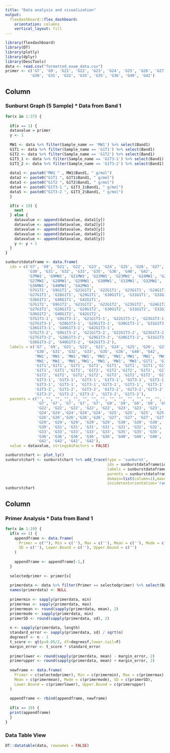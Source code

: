---
title: "Data analysis and visualization"
output: 
  flexdashboard::flex_dashboard:
    orientation: columns
    vertical_layout: fill
---

```{r setup, include=FALSE}
library(flexdashboard)
library(DT)
library(plotly)
library(dplyr)
library(DescTools)
data <- read.csv("formatted_exam_data.csv")
primer <- c('G7', 'G9', 'G21', 'G22', 'G23', 'G24', 'G25', 'G26', 'G27', 'G28', 'G29',
           'G30', 'G31', 'G32', 'G33', 'G35', 'G36', 'G40', 'G42')
```

Column {data-width=650}
-----------------------------------------------------------------------

### Sunburst Graph (5 Sample) * Data from Band 1

```{r}
for(x in 1:37) {
  
  if(x == 1) {
  datavalue = primer
  y <- 1
  
  MW1 <- data %>% filter(Sample_name == 'MW1') %>% select(Band1)
  G1T1 <- data %>% filter(Sample_name == 'G1T1') %>% select(Band1)
  G1T2 <- data %>% filter(Sample_name == 'G1T2') %>% select(Band1)
  G1T3_1 <- data %>% filter(Sample_name == 'G1T3-1') %>% select(Band1)
  G1T3_2 <- data %>% filter(Sample_name == 'G1T3-2') %>% select(Band1) 
  
  data1 <- paste0("MW1 " , MW1$Band1, " g/mol")
  data2 <- paste0("G1T1 ", G1T1$Band1, " g/mol")
  data3 <- paste0("G1T2 ", G1T2$Band1, " g/mol")
  data4 <- paste0("G1T3-1 ", G1T3_1$Band1, " g/mol")
  data5 <- paste0("G1T3-2 ", G1T3_2$Band1, " g/mol")
  }

  if(x < 19) {
    next
  } else {
    datavalue <- append(datavalue, data1[y])
    datavalue <- append(datavalue, data2[y])
    datavalue <- append(datavalue, data3[y])
    datavalue <- append(datavalue, data4[y])
    datavalue <- append(datavalue, data5[y])
    y <- y + 1
  }
}

sunburstdataframe <- data.frame(
  ids = c('G7', 'G9', 'G21', 'G22', 'G23', 'G24', 'G25', 'G26', 'G27', 'G28', 'G29',
          'G30', 'G31', 'G32', 'G33', 'G35', 'G36', 'G40', 'G42',
          'G7MW1', 'G9MW1', 'G21MW1', 'G22MW1', 'G23MW1', 'G24MW1', 'G25MW1', 'G26MW1',
          'G27MW1', 'G28MW1', 'G29MW1', 'G30MW1', 'G31MW1', 'G32MW1', 'G33MW1', 'G35MW1',
          'G36MW1', 'G40MW1', 'G42MW1',
          'G7G1T1', 'G9G1T1', 'G21G1T1', 'G22G1T1', 'G23G1T1', 'G24G1T1', 'G25G1T1', 'G26G1T1',
          'G27G1T1', 'G28G1T1', 'G29G1T1', 'G30G1T1', 'G31G1T1', 'G32G1T1', 'G33G1T1', 'G35G1T1',
          'G36G1T1', 'G40G1T1', 'G42G1T1',
          'G7G1T2', 'G9G1T2', 'G21G1T2', 'G22G1T2', 'G23G1T2', 'G24G1T2', 'G25G1T2', 'G26G1T2',
          'G27G1T2', 'G28G1T2', 'G29G1T2', 'G30G1T2', 'G31G1T2', 'G32G1T2', 'G33G1T2', 'G35G1T2',
          'G36G1T2', 'G40G1T2', 'G42G1T2',          
          'G7G1T3-1', 'G9G1T3-1', 'G21G1T3-1', 'G22G1T3-1', 'G23G1T3-1', 'G24G1T3-1', 'G25G1T3-1', 'G26G1T3-1',
          'G27G1T3-1', 'G28G1T3-1', 'G29G1T3-1', 'G30G1T3-1', 'G31G1T3-1', 'G32G1T3-1', 'G33G1T3-1', 'G35G1T3-1',
          'G36G1T3-1', 'G40G1T3-1', 'G42G1T3-1',
          'G7G1T3-2', 'G9G1T3-2', 'G21G1T3-2', 'G22G1T3-2', 'G23G1T3-2', 'G24G1T3-2', 'G25G1T3-2', 'G26G1T3-2',
          'G27G1T3-2', 'G28G1T3-2', 'G29G1T3-2', 'G30G1T3-2', 'G31G1T3-2', 'G32G1T3-2', 'G33G1T3-2', 'G35G1T3-2',
          'G36G1T3-2', 'G40G1T3-2', 'G42G1T3-2'),
  labels = c('G7', 'G9', 'G21', 'G22', 'G23', 'G24', 'G25', 'G26', 'G27', 'G28', 'G29',
             'G30', 'G31', 'G32', 'G33', 'G35', 'G36', 'G40', 'G42',
             'MW1', 'MW1', 'MW1','MW1', 'MW1', 'MW1','MW1', 'MW1', 'MW1','MW1', 'MW1', 'MW1',
             'MW1', 'MW1', 'MW1','MW1', 'MW1', 'MW1', 'MW1','G1T1', 'G1T1', 'G1T1','G1T1', 'G1T1',
             'G1T1','G1T1', 'G1T1', 'G1T1', 'G1T1', 'G1T1', 'G1T1','G1T1', 'G1T1', 'G1T1', 'G1T1','G1T1', 
             'G1T1', 'G1T1','G1T2', 'G1T2', 'G1T2','G1T2', 'G1T2', 'G1T2', 'G1T2', 'G1T2', 'G1T2','G1T2',
             'G1T2', 'G1T2', 'G1T2','G1T2', 'G1T2', 'G1T2','G1T2', 'G1T2', 'G1T2','G1T3-1', 'G1T3-1', 'G1T3-1',
             'G1T3-1', 'G1T3-1', 'G1T3-1', 'G1T3-1', 'G1T3-1', 'G1T3-1','G1T3-1', 'G1T3-1', 'G1T3-1', 'G1T3-1',
             'G1T3-1', 'G1T3-1', 'G1T3-1','G1T3-1', 'G1T3-1', 'G1T3-1', 'G1T3-2', 'G1T3-2', 'G1T3-2','G1T3-2',
             'G1T3-2', 'G1T3-2', 'G1T3-2', 'G1T3-2', 'G1T3-2','G1T3-2', 'G1T3-2', 'G1T3-2', 'G1T3-2','G1T3-2',
             'G1T3-2', 'G1T3-2','G1T3-2', 'G1T3-2', 'G1T3-2'),
  parents = c("", "", "", "", "", "", "", "", "", "", "", "", "", "", "", "", "", "", "",
              'G7', 'G7', 'G7', 'G7', 'G7', 'G9', 'G9', 'G9', 'G9', 'G9', 'G21', 'G21', 'G21', 'G21', 'G21',
              'G22', 'G22', 'G22', 'G22', 'G22', 'G23', 'G23', 'G23', 'G23', 'G23',
              'G24','G24','G24','G24','G24', 'G25', 'G25', 'G25', 'G25', 'G25',
              'G26','G26','G26','G26','G26', 'G27', 'G27', 'G27', 'G27', 'G27', 'G28', 'G28', 'G28', 'G28', 'G28',
              'G29', 'G29', 'G29', 'G29', 'G29', 'G30', 'G30', 'G30', 'G30',
              'G30', 'G31', 'G31', 'G31', 'G31', 'G31', 'G32', 'G32', 'G32', 'G32', 'G32',
              'G33', 'G33', 'G33', 'G33', 'G33', 'G35', 'G35', 'G35', 'G35', 'G35',
              'G36', 'G36', 'G36', 'G36', 'G36', 'G40', 'G40', 'G40', 'G40', 'G40', 'G42',
              'G42', 'G42', 'G42', 'G42'),
  value = datavalue, stringsAsFactors = FALSE)

sunburstchart <- plot_ly()
sunburstchart <- sunburstchart %>% add_trace(type = 'sunburst', 
                                             ids = sunburstdataframe$ids, 
                                             labels = sunburstdataframe$value, 
                                             parents = sunburstdataframe$parents,
                                             domain=list(column=1),maxdepth=2,
                                             insidetextorientation='radial')
sunburstchart
```

Column {data-width=350}
-----------------------------------------------------------------------

### Primer Analysis * Data from Band 1

```{r}
for(x in 1:19) {
  if(x == 1) {
    appendframe <- data.frame(
      Primer = c(""), Min = c(''), Max = c(''), Mean = c(''), Mode = c(''), 
      SD = c(''), Lower.Bound = c(''), Upper.Bound = c('')
    )
    
    appendframe <- appendframe[-1,]
  }
  
  selectedprimer <- primer[x]
  
  primerdata <- data %>% filter(Primer == selectedprimer) %>% select(Band1)
  names(primerdata) <- NULL
  
  primermin <- sapply(primerdata, min)
  primermax <- sapply(primerdata, max)
  primermean <- round(sapply(primerdata, mean), 2)
  primermode <- sapply(primerdata, min)
  primerSD <- round(sapply(primerdata, sd), 2)
  
  n <- sapply(primerdata, length)
  standard_error <- sapply(primerdata, sd) / sqrt(n)
  degreesf <- n - 1
  t_score <- qt(p=0.05/2, df=degreesf,lower.tail=F)
  margin_error <- t_score * standard_error
  
  primerlower <- round(sapply(primerdata, mean) - margin_error, 2)
  primerupper <- round(sapply(primerdata, mean) + margin_error, 2)
  
  newframe <- data.frame(
    Primer = c(selectedprimer), Min = c(primermin), Max = c(primermax), 
    Mean = c(primermean), Mode = c(primermode), SD = c(primerSD), 
    Lower.Bound = c(primerlower), Upper.Bound = c(primerupper)
  )
  
  appendframe <- rbind(appendframe, newframe)
  
  if(x == 19) {
  print(appendframe)
  }
}
```

### Data Table View

```{r}
DT::datatable(data, rownames = FALSE)
```

